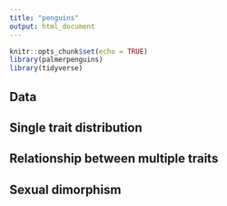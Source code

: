 ```yaml
---
title: "penguins"
output: html_document
---
```


```r
knitr::opts_chunk$set(echo = TRUE)
library(palmerpenguins)
library(tidyverse)
```

## Data

## Single trait distribution

## Relationship between multiple traits 

## Sexual dimorphism 